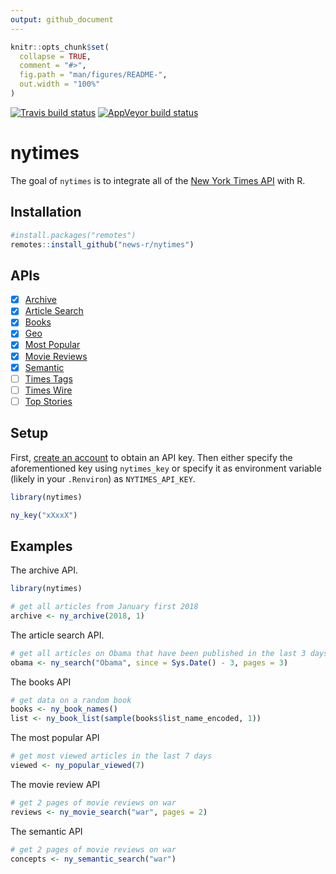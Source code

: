 ```yaml
---
output: github_document
---
```


<!-- README.md is generated from README.Rmd. Please edit that file -->

```r
knitr::opts_chunk$set(
  collapse = TRUE,
  comment = "#>",
  fig.path = "man/figures/README-",
  out.width = "100%"
)
```

<!-- badges: start -->
[![Travis build status](https://travis-ci.org/news-r/nytimes.svg?branch=master)](https://travis-ci.org/news-r/nytimes)
[![AppVeyor build status](https://ci.appveyor.com/api/projects/status/github/news-r/nytimes?branch=master&svg=true)](https://ci.appveyor.com/project/news-r/nytimes)
<!-- badges: end -->

# nytimes

The goal of `nytimes` is to integrate all of the [New York Times API](https://developer.nytimes.com) with R.

## Installation

``` r
#install.packages("remotes")
remotes::install_github("news-r/nytimes")
```

## APIs

- [x] [Archive](https://developer.nytimes.com/docs/archive-product/1/overview) 
- [x] [Article Search](https://developer.nytimes.com/docs/articlesearch-product/1/overview)
- [x] [Books](https://developer.nytimes.com/docs/books-product/1/overview)
- [x] [Geo](https://developer.nytimes.com/docs/geo-product/1/overview)
- [x] [Most Popular](https://developer.nytimes.com/docs/most-popular-product/1/overview)
- [x] [Movie Reviews](https://developer.nytimes.com/docs/movie-reviews-api/1/overview)
- [x] [Semantic](https://developer.nytimes.com/docs/semantic-api-product/1/overview)
- [ ] [Times Tags](https://developer.nytimes.com/docs/timestags-product/1/overview)
- [ ] [Times Wire](https://developer.nytimes.com/docs/timeswire-product/1/overview)
- [ ] [Top Stories](https://developer.nytimes.com/docs/top-stories-product/1/overview)

## Setup

First, [create an account](https://developer.nytimes.com) to obtain an API key. Then either specify the aforementioned key using `nytimes_key` or specify it as environment variable (likely in your `.Renviron`) as `NYTIMES_API_KEY`.

```r
library(nytimes)

ny_key("xXxxX")
```

## Examples

The archive API.

```r
library(nytimes)

# get all articles from January first 2018
archive <- ny_archive(2018, 1)
```

The article search API.

```r
# get all articles on Obama that have been published in the last 3 days, get three pages of results
obama <- ny_search("Obama", since = Sys.Date() - 3, pages = 3)
```

The books API

```r
# get data on a random book
books <- ny_book_names()
list <- ny_book_list(sample(books$list_name_encoded, 1))
```

The most popular API

```r
# get most viewed articles in the last 7 days
viewed <- ny_popular_viewed(7)
```

The movie review API

```r
# get 2 pages of movie reviews on war
reviews <- ny_movie_search("war", pages = 2)
```

The semantic API

```r
# get 2 pages of movie reviews on war
concepts <- ny_semantic_search("war")
```
